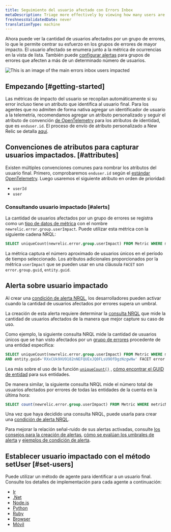 ```yaml
---
title: Seguimiento del usuario afectado con Errors Inbox
metaDescription: Triage more effectively by viewing how many users are impacted by an error group.
freshnessValidatedDate: never
translationType: machine
---
```



Ahora puede ver la cantidad de usuarios afectados por un grupo de errores, lo que le permite centrar su esfuerzo en los grupos de errores de mayor impacto. El usuario afectado se enumera junto a la métrica de ocurrencias en la vista de lista. También puede [configurar alertas](/docs/errors-inbox/error-users-impacted/#alerting-on-users-impacted) para grupos de errores que afecten a más de un determinado número de usuarios.

<img
  title="An image showing how to navigate users impacted"
  alt="This is an image of the main errors inbox users impacted"
  src={errorsinboxUsersImpacted}
/>

## Empezando [#getting-started]

Las métricas de impacto del usuario se recopilan automáticamente si su error incluso tiene un atributo que identifica al usuario final. Para los agentes que no admiten de forma nativa agregar un identificador de usuario a la telemetría, recomendamos agregar un atributo personalizado y seguir el atributo de convención [de OpenTelemetry](/docs/more-integrations/open-source-telemetry-integrations/opentelemetry/opentelemetry-introduction) para los atributos de identidad, que es `enduser.id`. El proceso de envío de atributo personalizado a New Relic se detalla [aquí](/docs/data-apis/custom-data/custom-events/collect-custom-attributes/#enabling-custom).

## Convenciones de atributos para capturar usuarios impactados. [#attributes]

Existen múltiples convenciones comunes para nombrar los atributos del usuario final. Primero, comprobaremos `enduser.id` según el [estándar OpenTelemetry](https://opentelemetry.io/docs/reference/specification/trace/semantic_conventions/span-general/#general-identity-attributes). Luego usaremos el siguiente atributo en orden de prioridad:

* `userId`
* `user`

### Consultando usuario impactado [#alerts]

La cantidad de usuarios afectados por un grupo de errores se registra como un [tipo de datos de métrica](/docs/data-apis/understand-data/metric-data/metric-data-type/) con el nombre `newrelic.error.group.userImpact`. Puede utilizar esta métrica con la siguiente cadena NRQL:

```sql
SELECT uniqueCount(newrelic.error.group.userImpact) FROM Metric WHERE metricName='newrelic.error.group.userImpact'
```

La métrica captura el número aproximado de usuarios únicos en el período de tiempo seleccionado. Los atributos adicionales proporcionados por la métrica `userImpact` que se pueden usar en una cláusula `FACET` son `error.group.guid`, `entity.guid`.

## Alerta sobre usuario impactado

Al crear una [condición de alerta NRQL](/docs/alerts-applied-intelligence/new-relic-alerts/alert-conditions/create-alert-conditions/), los desarrolladores pueden activar <InlinePopover type="alerts"/>cuando la cantidad de usuarios afectados por errores supera un umbral.

La creación de esta alerta requiere determinar la [consulta NRQL](/docs/query-your-data/nrql-new-relic-query-language/get-started/introduction-nrql-new-relics-query-language/) que mide la cantidad de usuarios afectados de la manera que mejor capture su caso de uso.

Como ejemplo, la siguiente consulta NRQL mide la cantidad de usuarios únicos que se han visto afectados por un [grupo de errores](/docs/errors-inbox/errors-inbox/#groups) procedente de una entidad específica:

```sql
SELECT uniqueCount(newrelic.error.group.userImpact) FROM Metric WHERE metricName='newrelic.error.group.userImpact' 
AND entity.guid='RXxCUk9XU9182nNEFQUExJQ0FLsU9OfDgzNzgwNw' FACET error.group.guid TIMESERIES
```

Lea más sobre el uso de la función [`uniqueCount()`](/docs/alerts-applied-intelligence/new-relic-alerts/alert-conditions/create-nrql-alert-conditions/) , [cómo encontrar el GUID de entidad](/docs/new-relic-solutions/new-relic-one/core-concepts/what-entity-new-relic/#find) para sus entidades.

De manera similar, la siguiente consulta NRQL mide el número total de usuarios afectados por errores de todas las entidades de la cuenta en la última hora:

```sql
SELECT count(newrelic.error.group.userImpact) FROM Metric WHERE metricName='newrelic.error.group.userImpact' SINCE 1 hour ago TIMESERIES
```

Una vez que haya decidido una consulta NRQL, puede usarla para crear una [condición de alerta NRQL](/docs/alerts-applied-intelligence/new-relic-alerts/alert-conditions/create-nrql-alert-conditions/#create).

Para mejorar la relación señal-ruido de sus alertas activadas, consulte [los consejos para la creación de alertas](/docs/alerts-applied-intelligence/new-relic-alerts/alert-conditions/create-nrql-alert-conditions/#condition-tips), [cómo se evalúan los umbrales de alerta](/docs/alerts-applied-intelligence/new-relic-alerts/alert-conditions/create-nrql-alert-conditions/#advanced-signal) y [ejemplos de condición de alerta](/docs/alerts-applied-intelligence/new-relic-alerts/alert-conditions/create-nrql-alert-conditions/#examples).

## Establecer usuario impactado con el método setUser [#set-users]

Puede utilizar un método de agente para identificar a un usuario final. Consulte los detalles de implementación para cada agente a continuación:

* [Ir](/docs/apm/agents/go-agent/api-guides/guide-using-go-agent-api/#user-tracking)
* [.Net](/docs/apm/agents/net-agent/net-agent-api/itransaction/#setuserid)
* [Node.js](/docs/apm/agents/nodejs-agent/api-guides/nodejs-agent-api/#setUserID)
* [Python](/docs/apm/agents/python-agent/python-agent-api/setuserid-python-agent-api/)
* [Ruby](/docs/apm/agents/ruby-agent/api-guides/sending-handled-errors-new-relic/#user-tracking)
* [Browser](/docs/browser/new-relic-browser/browser-apis/setuserid/)
* [Móvil](/docs/data-apis/custom-data/custom-events/report-mobile-monitoring-custom-events-attributes/#track-user)